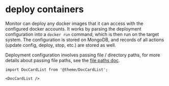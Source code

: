 # deploy containers

Monitor can deploy any docker images that it can access with the configured docker accounts. It works by parsing the deployment configuration into a ```docker run``` command, which is then run on the target system. The configuration is stored on MongoDB, and records of all actions (update config, deploy, stop, etc.) are stored as well.

Deployment configuration involves passing file / directory paths, for more details about passing file paths, see the [file paths doc](/file-paths).

```mdx-code-block
import DocCardList from '@theme/DocCardList';

<DocCardList />
```
